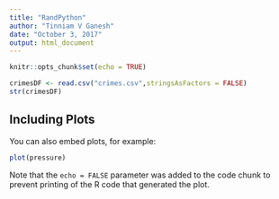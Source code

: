 ```yaml
---
title: "RandPython"
author: "Tinniam V Ganesh"
date: "October 3, 2017"
output: html_document
---
```


```r
knitr::opts_chunk$set(echo = TRUE)
```



```r
crimesDF <- read.csv("crimes.csv",stringsAsFactors = FALSE)
str(crimesDF)
```

## Including Plots

You can also embed plots, for example:

```r
plot(pressure)
```

Note that the `echo = FALSE` parameter was added to the code chunk to prevent printing of the R code that generated the plot.
